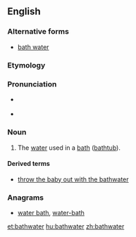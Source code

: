 ==English==

===Alternative forms===
* [[bath water]]

===Etymology===
{{compound|bath|water}}

===Pronunciation===
* {{a|UK}} {{IPA|/ˈbɑːθwɔːtə(ɹ)}}
* {{a|US}} {{IPA|/ˈbæθwɔtɚ/}}

===Noun===
{{en-noun|-|s}}

# The [[water]] used in a [[bath]] ([[bathtub]]).

====Derived terms====
* [[throw the baby out with the bathwater]]

===Anagrams===
* [[water bath#English|water bath]], [[water-bath#English|water-bath]]

[[et:bathwater]]
[[hu:bathwater]]
[[zh:bathwater]]
